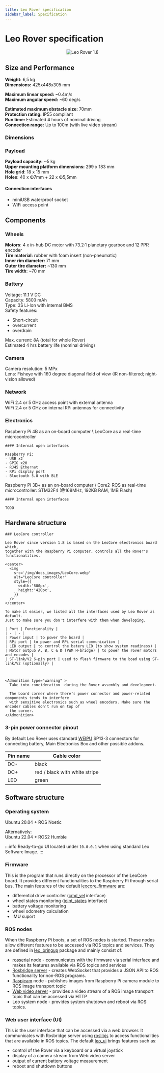 ```yaml
---
title: Leo Rover specification
sidebar_label: Specification
---
```



# Leo Rover specification
<center>
  <img 
    loading='eager'
    src='/img/website_images/leo-rover.webp'
    alt="Leo Rover 1.8"
    style={{
      width:'500px',
      height:'350px',
      'object-fit':'cover',
      'object-position':'50% 70%',
    }}
  />
</center>

## Size and Performance

**Weight:** 6,5 kg \
**Dimensions:** 425x448x305 mm 

**Maximum linear speed:** ~0.4m/s \
**Maximum angular speed:** ~60 deg/s

**Estimated maximum obstacle size:** 70mm \
**Protection rating:** IP55 compliant \
**Run time:** Estimated 4 hours of nominal driving \
**Connection range:** Up to 100m (with live video stream)

### Dimensions

<center>
  <ThemedImage 
    alt="Leo Rover Dimensions"
    sources={{
      light: useBaseUrl('/img/docs_images/leo-rover_dimensions-black.webp'),
      dark: useBaseUrl('/img/docs_images/leo-rover_dimensions-white.webp'),
    }}
    width='600px'
    height='1008px'
  />
</center>

### Payload

**Payload capacity:** ~5 kg \
**Upper mounting platform dimensions:** 299 x 183 mm \
**Hole grid:** 18 x 15 mm \
**Holes:** 40 x Φ7mm + 22 x Φ5,5mm

#### Connection interfaces

- miniUSB waterproof socket 
- WiFi access point

## Components

### Wheels

**Motors:** 4 x in-hub DC motor with 73.2:1 planetary gearbox and 12 PPR encoder \
**Tire material:** rubber with foam insert (non-pneumatic) \
**Inner rim diameter:** 71 mm \
**Outer tire diameter:** ~130 mm \
**Tire width:** ~70 mm 

### Battery

Voltage: 11.1 V DC \
Capacity: 5800 mAh \
Type: 3S Li-Ion with internal BMS \
Safety features: 
- Short-circuit
- overcurrent
- overdrain 

Max. current: 8A (total for whole Rover) \
Estimated 4 hrs battery life (nominal driving)

### Camera

Camera resolution: 5 MPx \
Lens: Fisheye with 160 degree diagonal field of view (IR non-filtered; night-vision allowed)

### Network 

WiFi 2.4 or 5 GHz access point with external antenna \
WiFi 2.4 or 5 GHz on internal RPi antennas for connectivity

### Electronics

<Tabs groupId="leo-rover-version">
  <TabItem value='leo-1.8' label='Leo Rover v1.8'>
    Raspberry Pi 4B as an on-board computer \
    LeoCore as a real-time microcontroller

    #### Internal open interfaces 

    Raspberry Pi:
    - USB x2
    - GPIO x20
    - RJ45 Ethernet
    - RPi display port
    - Bluetooth 5.0 with BLE

  </TabItem>
  <TabItem value='leo-pre1.8' label='Leo Rover < v1.8'>
    Raspberry Pi 3B+ as an on-board computer \
    Core2-ROS as real-time microcontroller: STM32F4 (@168MHz, 192KB RAM, 1MB Flash)

    #### Internal open interfaces 

    TODO
  </TabItem>
</Tabs>

## Hardware structure

<Tabs groupId="leo-rover-version">
  <TabItem value='leo-1.8' label='Leo Rover v1.8'>
    <center>
      <ThemedImage 
        alt="Leo Rover 1.8 hardware diagram"
        sources={{
        light: useBaseUrl('/img/docs_images/leo-rover-v1.8_hardware-diagram_black.webp'),
        dark: useBaseUrl('/img/docs_images/leo-rover-v1.8_hardware-diagram_white.webp'),
      }}
      width='800px'
      height='484px'
      />
    </center>

    ### LeoCore controller

    Leo Rover since version 1.8 is based on the LeoCore electronics board which,
    together with the Raspberry Pi computer, controls all the Rover's functionalities.

    <center>
      <img 
        src='/img/docs_images/LeoCore.webp'
        alt="LeoCore controller"
        style={{
          width:'600px',
          height:'420px',
        }}
      />
    </center>

    To make it easier, we listed all the interfaces used by Leo Rover as default.
    Just to make sure you don't interfere with them when developing.
    
    | Port | Functionality |
    | - | - |
    | Power input | to power the board |
    | RPi port | to power and RPi serial communication |
    | LED output | to control the batery LED (to show system readiness) | 
    | Motor outpub A, B, C & D (PWM H-bridge) | to power the rover motors and encodes |
    | ST-link/V2 6-pin port | used to flash firmware to the boad using ST-link/V2 (optionally) |



    <Admonition type="warning" >
      Take into concideration  during the Rover assembly and development.

      The board corner where there's power connector and power-related components tends to interfere
      with sensitive electronics such as wheel encoders. Make sure the encoder cables don't run on top of
      the corner.
    </Admonition>
  </TabItem>
  <TabItem value='leo-pre1.8' label='Leo Rover < v1.8'>
    <center>
      <ThemedImage 
        alt="Leo Rover pre1.8 hardware diagram"
        sources={{
        light: useBaseUrl('/img/docs_images/leo-rover-pre1.8_hardware-diagram_black.webp'),
        dark: useBaseUrl('/img/docs_images/leo-rover-pre1.8_hardware-diagram_white.webp'),
      }}
      width='800px'
      height='575px'
      />
    </center>
  </TabItem>
</Tabs>

### 3-pin power connector pinout

By default Leo Rover uses standard [WEIPU](https://www.weipuconnector.com/) SP13-3 connectors
    for connecting battery, Main Electronics Box and other possible addons.


<center>
  <ThemedImage 
    alt="Weipu SP13-3 pinout"
    sources={{
      light: useBaseUrl('/img/docs_images/weipu_SP13-3_pinout_black.webp'),
      dark: useBaseUrl('/img/docs_images/weipu_SP13-3_pinout_white.webp'),
    }}
    width='400px'
    height='244px'    
  />
</center>

| Pin name | Cable color |
| - | - |
| DC- | black |
| DC+ | red / black with white stripe |
| LED | green |

## Software structure

<Tabs groupId="leo-rover-version">
  <TabItem value='leo-1.8' label='Leo Rover v1.8'>
    <center>
      <ThemedImage 
        alt="Leo Rover 1.8 software diagram"
        sources={{
        light: useBaseUrl('/img/docs_images/leo-rover-v1.8_software-diagram_black.webp'),
        dark: useBaseUrl('/img/docs_images/leo-rover-v1.8_software-diagram_white.webp'),
      }}
      width='800px'
      height='366px'
      />
    </center>
  </TabItem>
  <TabItem value='leo-pre1.8' label='Leo Rover < v1.8'>
    <center>
      <ThemedImage 
        alt="Leo Rover pre1.8 software diagram"
        sources={{
        light: useBaseUrl('/img/docs_images/leo-rover-pre1.8_software-diagram_black.webp'),
        dark: useBaseUrl('/img/docs_images/leo-rover-pre1.8_software-diagram_white.webp'),
      }}
      width='800px'
      height='353px'
      />
    </center>
  </TabItem>
</Tabs>

### Operating system

Ubuntu 20.04 + ROS Noetic

Alternatively: \
Ubuntu 22.04 + ROS2 Humble

:::info
Ready-to-go UI located under `10.0.0.1` when using standard Leo Software Image.
:::

### Firmware

This is the program that runs directly on the processor of the LeoCore board.
It provides different functionalities to the Raspberry Pi through serial bus.
The main features of the default [leocore_firmware](https://github.com/LeoRover/leocore_firmware) are:

- differential drive controller ([cmd_vel](https://docs.ros.org/en/melodic/api/geometry_msgs/html/msg/Twist.html) interface)
- wheel states monitoring ([joint_states](https://docs.ros.org/en/melodic/api/sensor_msgs/html/msg/JointState.html) interface)
- battery voltage monitoring
- wheel odometry calculation
- IMU suport

### ROS nodes

When the Raspberry Pi boots, a set of ROS nodes is started. These nodes allow different features to
be accessed via ROS topics and services. They are defined in [leo_bringup](https://github.com/fictionlab-archive/leo_bringup) package and mainly consist
of:

- [rosserial](https://wiki.ros.org/rosserial) node - communicates with the firmware via serial interface and makes its features
available via ROS topics and services
- [Rosbridge server](https://wiki.ros.org/rosbridge_suite) - creates WebSocket that provides a JSON API to ROS functionality for
non-ROS programs.
- [Raspicam](https://github.com/UbiquityRobotics/raspicam_node) node - publishes images from Raspberry Pi camera module to ROS image transport
topic
- [Web video server](https://wiki.ros.org/web_video_server) - provides a video stream of a ROS image transport topic that can be
accessed via HTTP
- Leo system node - provides system shutdown and reboot via ROS topics.

### Web user interface (UI)

This is the user interface that can be accessed via a web browser. It communicates with Rosbridge
server using [roslibjs](https://wiki.ros.org/roslibjs) to access functionalities that are available in ROS topics. The
default [leo_ui](https://github.com/LeoRover/leo_ui) brings features such as:

- control of the Rover via a keyboard or a virtual joystick
- display of a camera stream from Web video server
- output of current battery voltage measurement
- reboot and shutdown buttons
